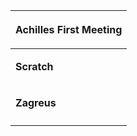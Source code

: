 {| class="wikitable"
|+
! colspan="2" |Achilles First Meeting
|-
|'''Scratch'''
|"Me alegro de verte, chaval, a pesar de las circunstancias. Recuerda tu entrenamiento. El dolor de la muerte no es más que otro obstáculo."
|-
|'''Zagreus'''
|"Y el miedo es para los débiles. Cuídate, Aquiles."
|-
|}